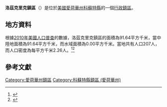 {{noteTA
|G1=USState
|G2=地名
|G3=Unit
}}
{{Infobox settlement
|official_name            = 洛茲克里克鎮區
|native_name = Lotts Creek Township
|settlement_type          = [[行政鎮區|行政鎮區]]
|image_skyline            = 
|imagesize                = 
|image_map                = 
|mapsize                  = 
|pushpin_map  =USA Iowa
|pushpin_label = 洛茲克里克鎮區
|pushpin_label_position   = top
|pushpin_map_caption      = 洛茲克里克鎮區在愛荷華州的位置
|subdivision_type         = [[世界政區索引|國家]]
|subdivision_type1        = [[美国州份|州份]]
|subdivision_type2        = [[愛荷華州行政区划|縣]]
|subdivision_name         = [[美国|美国]]
|subdivision_name1        = [[愛荷華州|愛荷華州]]
|subdivision_name2        = [[科蘇特縣_(愛荷華州)|科蘇特縣]]
|elevation_ft             = 1227
|elevation_m              = 374
|timezone                 = [[北美中部時區|北美中部時區]]
|area_total_km2           = 91.64
|area_land_km2            = 91.64
|area_water_km2           = 0.00
|area_total_sq_mi         = 
|area_land_sq_mi          = 
|area_water_sq_mi         = 
|population_as_of         = [[2010年美國人口普查|2010]]
|population_footnotes     = 
|population_total         = 207
|population_density_km2   = auto
|population_density_sq_mi = auto
|utc_offset               = -6
|coordinates              = {{coord|43|08|00|N|94|23|00|W|type:city_region:US-AL_source:GNS-enwiki|display=inline,title}}
| coor_pinpoint           = 
| coordinates_footnotes   = 
|timezone_DST             = CDT
|utc_offset_DST           = -5
|postal_code_type         = [[美國郵區編號|郵區編號]]
|postal_code              = 
|area_code                = {{link-en|电话区号515|Area code 515|515}}
|blank_name = [[地名信息系统|GNIS ID]]
|blank_info = 468306
}}
'''洛茲克里克鎮區'''（{{lang-en|Lotts Creek Township}}）是位於[[美國|美國]][[愛荷華州|愛荷華州]][[科蘇特縣_(愛荷華州)|科蘇特縣]]的一個[[行政鎮區|行政鎮區]]。

== 地方資料 ==
根據[[2010年美國人口普查|2010年美國人口普查]]的數據，洛茲克里克鎮區的面積為91.64平方千米，當中陸地面積為91.64平方千米，而水域面積為0.00平方千米。當地共有人口207人，而人口密度為每平方千米2.26人。<ref name="GR8">{{cite web|url=http://factfinder2.census.gov|publisher=[[美国人口调查局|美国人口调查局]]|accessdate=2011-05-14|title=American FactFinder|archive-date=2013-09-11|archive-url=https://web.archive.org/web/20130911234518/http://factfinder2.census.gov/|dead-url=no}}</ref><ref>{{cite web|url=https://www.citypopulation.de/en/usa/iowa/admin/|title=USA: Iowa (Counties and Townships) - City Population}}</ref>

== 參考文獻 ==
{{reflist}}

{{科蘇特縣 (愛荷華州)}}

{{DEFAULTSORT:Lotts Creek Township}}
[[Category:愛荷華州鎮區|Category:愛荷華州鎮區]]
[[Category:科蘇特縣鎮區_(愛荷華州)|Category:科蘇特縣鎮區 (愛荷華州)]]

{{Iowa-geo-stub}}